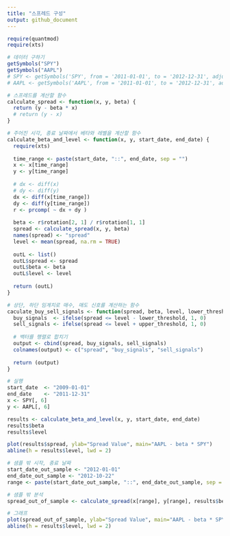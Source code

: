 ```yaml
---
title: "스프레드 구성"
output: github_document
---
```


```r
require(quantmod)
require(xts)

# 데이터 구하기
getSymbols("SPY")
getSymbols("AAPL")
# SPY <- getSymbols('SPY', from = '2011-01-01', to = '2012-12-31', adjust = T, auto.assign = FALSE)
# AAPL <- getSymbols('AAPL', from = '2011-01-01', to = '2012-12-31', adjust = T, auto.assign = FALSE)
```


```r
# 스프레드를 계산할 함수
calculate_spread <- function(x, y, beta) {
  return (y - beta * x)
  # return (y - x)
}

# 주어진 시각, 종료 날짜에서 베타와 레벨을 계산할 함수
calculate_beta_and_level <- function(x, y, start_date, end_date) {
  require(xts)
  
  time_range <- paste(start_date, "::", end_date, sep = "")
  x <- x[time_range]
  y <- y[time_range]
  
  # dx <- diff(x)
  # dy <- diff(y)
  dx <- diff(x[time_range])
  dy <- diff(y[time_range])
  r <- prcomp( ~ dx + dy )
  
  beta <- r$rotation[2, 1] / r$rotation[1, 1]
  spread <- calculate_spread(x, y, beta)
  names(spread) <- "spread"
  level <- mean(spread, na.rm = TRUE)
  
  outL <- list()
  outL$spread <- spread
  outL$beta <- beta
  outL$level <- level
  
  return (outL)
}

# 상단, 하단 임계치로 매수, 매도 신호를 계산하는 함수
caculate_buy_sell_signals <- function(spread, beta, level, lower_threshold, upper_threshold) {
  buy_signals  <- ifelse(spread <= level - lower_threshold, 1, 0)
  sell_signals <- ifelse(spread <= level + upper_threshold, 1, 0)
  
  # 백터를 행렬로 합치기
  output <- cbind(spread, buy_signals, sell_signals)
  colnames(output) <- c("spread", "buy_signals", "sell_signals")
  
  return (output)
}
```



```r
# 실행
start_date  <- "2009-01-01"
end_date    <- "2011-12-31"
x <- SPY[, 6]
y <- AAPL[, 6]

results <- calculate_beta_and_level(x, y, start_date, end_date)
results$beta
results$level

plot(results$spread, ylab="Spread Value", main="AAPL - beta * SPY")
abline(h = results$level, lwd = 2)
```

```r
# 샘플 밖 시작, 종료 날짜
start_date_out_sample <- "2012-01-01"
end_date_out_sample <- "2012-10-22"
range <- paste(start_date_out_sample, "::", end_date_out_sample, sep = "")

# 샘플 밖 분석
spread_out_of_sample <- calculate_spread(x[range], y[range], results$beta)

# 그래프
plot(spread_out_of_sample, ylab="Spread Value", main="AAPL - beta * SPY")
abline(h = results$level, lwd = 2)
```


